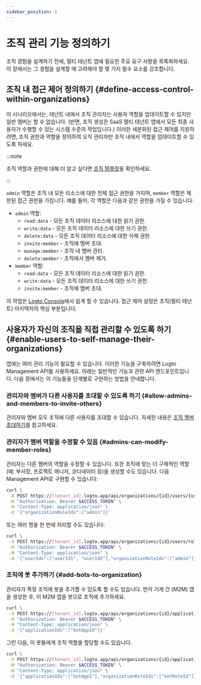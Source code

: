 ```yaml
---
sidebar_position: 1
---
```


# 조직 관리 기능 정의하기

조직 경험을 설계하기 전에, 멀티 테넌트 앱에 필요한 주요 요구 사항을 목록화하세요. 이 장에서는 그 경험을 설계할 때 고려해야 할 몇 가지 필수 요소를 강조합니다.

## 조직 내 접근 제어 정의하기 \{#define-access-control-within-organizations}

이 시나리오에서는, 테넌트 내에서 조직 관리자는 사용자 역할을 업데이트할 수 있지만 일반 멤버는 할 수 없습니다. (반면, 조직 생성은 SaaS 멀티 테넌트 앱에서 모든 최종 사용자가 수행할 수 있는 시스템 수준의 작업입니다.) 이러한 세분화된 접근 제어를 지원하려면, 조직 권한과 역할을 정의하여 오직 관리자만 조직 내에서 역할을 업데이트할 수 있도록 하세요.

:::note

조직 역할과 권한에 대해 더 알고 싶다면 [조직 템플릿](/authorization/organization-template)을 확인하세요.

:::

`admin` 역할은 조직 내 모든 리소스에 대한 전체 접근 권한을 가지며, `member` 역할은 제한된 접근 권한을 가집니다. 예를 들어, 각 역할은 다음과 같은 권한을 가질 수 있습니다:

- `admin` 역할:
  - `read:data` - 모든 조직 데이터 리소스에 대한 읽기 권한.
  - `write:data` - 모든 조직 데이터 리소스에 대한 쓰기 권한.
  - `delete:data` - 모든 조직 데이터 리소스에 대한 삭제 권한.
  - `invite:member` - 조직에 멤버 초대.
  - `manage:member` - 조직 내 멤버 관리.
  - `delete:member` - 조직에서 멤버 제거.
- `member` 역할:
  - `read:data` - 모든 조직 데이터 리소스에 대한 읽기 권한.
  - `write:data` - 모든 조직 데이터 리소스에 대한 쓰기 권한.
  - `invite:member` - 조직에 멤버 초대.

이 작업은 [Logto Console](https://cloud.logto.io/)에서 쉽게 할 수 있습니다. 접근 제어 설정은 조직(멀티 테넌트) 아키텍처의 핵심 부분입니다.

## 사용자가 자신의 조직을 직접 관리할 수 있도록 하기 \{#enable-users-to-self-manage-their-organizations}

앱에는 여러 관리 기능이 필요할 수 있습니다. 이러한 기능을 구축하려면 Logto Management API를 사용하세요. 아래는 일반적인 기능과 관련 API 엔드포인트입니다. 다음 장에서는 이 기능들을 단계별로 구현하는 방법을 안내합니다.

### 관리자와 멤버가 다른 사용자를 초대할 수 있도록 하기 \{#allow-admins-and-members-to-invite-others}

관리자와 멤버 모두 조직에 다른 사용자를 초대할 수 있습니다. 자세한 내용은 [조직 멤버 초대하기](/end-user-flows/organization-experience/invite-organization-members)를 참고하세요.

### 관리자가 멤버 역할을 수정할 수 있음 \{#admins-can-modify-member-roles}

관리자는 다른 멤버의 역할을 수정할 수 있습니다. 또한 조직에 맞는 더 구체적인 역할(예: 부서장, 프로젝트 매니저, 코디네이터 등)을 생성할 수도 있습니다. 다음 Management API로 구현할 수 있습니다:

```bash
curl \
 -X POST https://[tenant_id].logto.app/api/organizations/{id}/users/{userId}/roles \
 -H "Authorization: Bearer $ACCESS_TOKEN" \
 -H "Content-Type: application/json" \
 -d '{"organizationRoleIds":["admin"]}'
```

또는 여러 명을 한 번에 처리할 수도 있습니다:

```bash
curl \
 -X POST https://[tenant_id].logto.app/api/organizations/{id}/users/roles \
 -H "Authorization: Bearer $ACCESS_TOKEN" \
 -H "Content-Type: application/json" \
 -d '{"userIds":["userId1", "userId2"],"organizationRoleIds":["admin"]}'
```

### 조직에 봇 추가하기 \{#add-bots-to-organization}

관리자가 특정 조직에 봇을 추가할 수 있도록 할 수도 있습니다. 먼저 기계 간 (M2M) 앱을 생성한 후, 이 M2M 앱을 봇으로 조직에 추가하세요.

```bash
curl \
 -X POST https://[tenant_id].logto.app/api/organizations/{id}/applications \
 -H "Authorization: Bearer $ACCESS_TOKEN" \
 -H "Content-Type: application/json" \
 -d '{"applicationIds":["botAppId"]}'
```

그런 다음, 이 봇들에게 조직 역할을 할당할 수도 있습니다.

```bash
curl \
 -X POST https://[tenant_id].logto.app/api/organizations/{id}/applications/roles \
 -H "Authorization: Bearer $ACCESS_TOKEN" \
 -H "Content-Type: application/json" \
 -d '{"applicationIds":["botApp1"],"organizationRoleIds":["botRoleId"]}'
```
